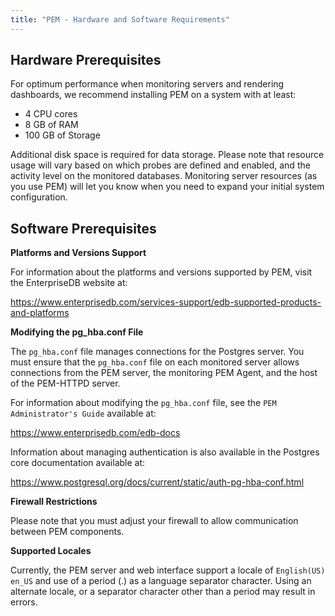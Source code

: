 ```yaml
---
title: "PEM - Hardware and Software Requirements"
---
```


<div id="pem_hardware_software_requirements" class="registered_link"></div>

## Hardware Prerequisites

For optimum performance when monitoring servers and rendering dashboards, we recommend installing PEM on a system with at least:

-   4 CPU cores
-   8 GB of RAM
-   100 GB of Storage

Additional disk space is required for data storage. Please note that resource usage will vary based on which probes are defined and enabled, and the activity level on the monitored databases. Monitoring server resources (as you use PEM) will let you know when you need to expand your initial system configuration.

<div id="software_prerequisites" class="registered_link"></div>

## Software Prerequisites

**Platforms and Versions Support**

For information about the platforms and versions supported by PEM, visit the EnterpriseDB website at:

<https://www.enterprisedb.com/services-support/edb-supported-products-and-platforms>

**Modifying the pg_hba.conf File**

The `pg_hba.conf` file manages connections for the Postgres server. You must ensure that the `pg_hba.conf` file on each monitored server allows connections from the PEM server, the monitoring PEM Agent, and the host of the PEM-HTTPD server.

For information about modifying the `pg_hba.conf` file, see the `PEM Administrator's Guide` available at:

<https://www.enterprisedb.com/edb-docs>

Information about managing authentication is also available in the Postgres core documentation available at:

<https://www.postgresql.org/docs/current/static/auth-pg-hba-conf.html>

**Firewall Restrictions**

Please note that you must adjust your firewall to allow communication between PEM components.

**Supported Locales**

Currently, the PEM server and web interface support a locale of `English(US) en_US` and use of a period (.) as a language separator character. Using an alternate locale, or a separator character other than a period may result in errors.
